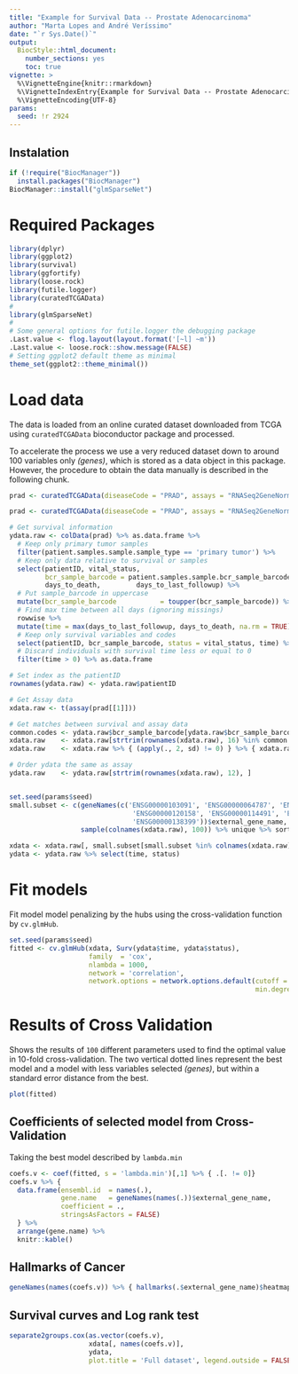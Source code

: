 ```yaml
---
title: "Example for Survival Data -- Prostate Adenocarcinoma"
author: "Marta Lopes and André Veríssimo"
date: "`r Sys.Date()`"
output: 
  BiocStyle::html_document:
    number_sections: yes
    toc: true
vignette: >
  %\VignetteEngine{knitr::rmarkdown}
  %\VignetteIndexEntry{Example for Survival Data -- Prostate Adenocarcinoma}
  %\VignetteEncoding{UTF-8}
params:
  seed: !r 2924
--- 
```


## Instalation

```r
if (!require("BiocManager"))
  install.packages("BiocManager")
BiocManager::install("glmSparseNet")
```

# Required Packages

```r
library(dplyr)
library(ggplot2)
library(survival)
library(ggfortify)
library(loose.rock)
library(futile.logger)
library(curatedTCGAData)
#
library(glmSparseNet)
#
# Some general options for futile.logger the debugging package
.Last.value <- flog.layout(layout.format('[~l] ~m'))
.Last.value <- loose.rock::show.message(FALSE)
# Setting ggplot2 default theme as minimal
theme_set(ggplot2::theme_minimal())
```

# Load data

The data is loaded from an online curated dataset downloaded from TCGA using `curatedTCGAData` bioconductor package and processed.

To accelerate the process we use a very reduced dataset down to around 100 variables only *(genes)*, which is stored as a data object in this package. However, the procedure to obtain the data manually is described in the following chunk.

```r
prad <- curatedTCGAData(diseaseCode = "PRAD", assays = "RNASeq2GeneNorm", FALSE)
```

```r
prad <- curatedTCGAData(diseaseCode = "PRAD", assays = "RNASeq2GeneNorm", FALSE)
```

```r
# Get survival information
ydata.raw <- colData(prad) %>% as.data.frame %>% 
  # Keep only primary tumor samples
  filter(patient.samples.sample.sample_type == 'primary tumor') %>%
  # Keep only data relative to survival or samples
  select(patientID, vital_status, 
         bcr_sample_barcode = patient.samples.sample.bcr_sample_barcode,
         days_to_death,         days_to_last_followup) %>% 
  # Put sample_barcode in uppercase
  mutate(bcr_sample_barcode           = toupper(bcr_sample_barcode)) %>%
  # Find max time between all days (ignoring missings)
  rowwise %>%
  mutate(time = max(days_to_last_followup, days_to_death, na.rm = TRUE)) %>%
  # Keep only survival variables and codes
  select(patientID, bcr_sample_barcode, status = vital_status, time) %>% 
  # Discard individuals with survival time less or equal to 0
  filter(time > 0) %>% as.data.frame

# Set index as the patientID
rownames(ydata.raw) <- ydata.raw$patientID

# Get Assay data
xdata.raw <- t(assay(prad[[1]]))

# Get matches between survival and assay data
common.codes <- ydata.raw$bcr_sample_barcode[ydata.raw$bcr_sample_barcode %in% strtrim(rownames(xdata.raw), 16)]
xdata.raw    <- xdata.raw[strtrim(rownames(xdata.raw), 16) %in% common.codes, ]
xdata.raw    <- xdata.raw %>% { (apply(., 2, sd) != 0) } %>% { xdata.raw[, .] } %>% scale

# Order ydata the same as assay
ydata.raw    <- ydata.raw[strtrim(rownames(xdata.raw), 12), ]


set.seed(params$seed)
small.subset <- c(geneNames(c('ENSG00000103091', 'ENSG00000064787', 'ENSG00000119915', 
                               'ENSG00000120158', 'ENSG00000114491', 'ENSG00000204176', 
                               'ENSG00000138399'))$external_gene_name, 
                  sample(colnames(xdata.raw), 100)) %>% unique %>% sort

xdata <- xdata.raw[, small.subset[small.subset %in% colnames(xdata.raw)]]
ydata <- ydata.raw %>% select(time, status)
```

# Fit models

Fit model model penalizing by the hubs using the cross-validation function by `cv.glmHub`.

```r
set.seed(params$seed)
fitted <- cv.glmHub(xdata, Surv(ydata$time, ydata$status),
                    family  = 'cox',
                    nlambda = 1000,
                    network = 'correlation', 
                    network.options = network.options.default(cutoff = .6, 
                                                              min.degree = .2))
```

# Results of Cross Validation

Shows the results of `100` different parameters used to find the optimal value in 10-fold cross-validation. The two vertical dotted lines represent the best model and a model with less variables selected *(genes)*, but within a standard error distance from the best.

```r
plot(fitted)
```

## Coefficients of selected model from Cross-Validation

Taking the best model described by `lambda.min`

```r
coefs.v <- coef(fitted, s = 'lambda.min')[,1] %>% { .[. != 0]}
coefs.v %>% { 
  data.frame(ensembl.id  = names(.), 
             gene.name   = geneNames(names(.))$external_gene_name, 
             coefficient = .,
             stringsAsFactors = FALSE)
  } %>%
  arrange(gene.name) %>%
  knitr::kable()
```

## Hallmarks of Cancer

```r
geneNames(names(coefs.v)) %>% { hallmarks(.$external_gene_name)$heatmap }
```

## Survival curves and Log rank test

```r
separate2groups.cox(as.vector(coefs.v), 
                    xdata[, names(coefs.v)], 
                    ydata, 
                    plot.title = 'Full dataset', legend.outside = FALSE)
```

